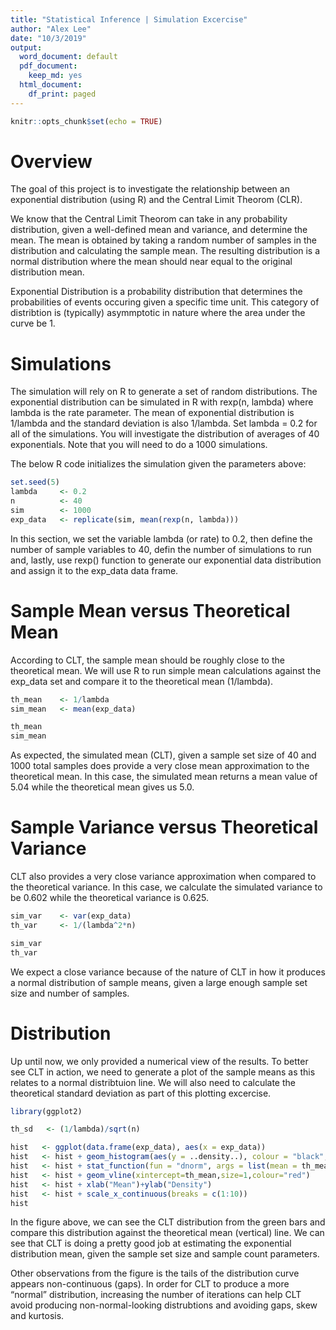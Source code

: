 ```yaml
---
title: "Statistical Inference | Simulation Excercise"
author: "Alex Lee"
date: "10/3/2019"
output:
  word_document: default
  pdf_document:
    keep_md: yes
  html_document:
    df_print: paged
---
```


```r
knitr::opts_chunk$set(echo = TRUE)
```

# Overview

The goal of this project is to investigate the relationship between an exponential distribution (using R) and the Central Limit Theorom (CLR). 

We know that the Central Limit Theorom can take in any probability distribution, given a well-defined mean and variance, and determine the mean. The mean is obtained by taking a random number of samples in the distribution and calculating the sample mean. The resulting distribution is a normal distribution where the mean should near equal to the original distribution mean. 

Exponential Distribution is a probability distribution that determines the probabilities of events occuring given a specific time unit. This category of distribtion is (typically)  asymmptotic in nature where the area under the curve be 1. 

# Simulations

The simulation will rely on R to generate a set of random distributions. The exponential distribution can be simulated in R with rexp(n, lambda) where lambda is the rate parameter. The mean of exponential distribution is 1/lambda and the standard deviation is also 1/lambda. Set lambda = 0.2 for all of the simulations. You will investigate the distribution of averages of 40 exponentials. Note that you will need to do a 1000 simulations. 

The below R code initializes the simulation given the parameters above: 

```r
set.seed(5)
lambda     <- 0.2
n          <- 40
sim        <- 1000 
exp_data   <- replicate(sim, mean(rexp(n, lambda)))
```

In this section, we set the variable lambda (or rate) to 0.2, then define the number of sample variables to 40, defin the number of simulations to run and, lastly, use rexp() function to generate our exponential data distribution and assign it to the exp_data data frame. 

# Sample Mean versus Theoretical Mean

According to CLT, the sample mean should be roughly close to the theoretical mean. We will use R to run simple mean calculations against the exp_data set and compare it to the theoretical mean (1/lambda). 

```r
th_mean    <- 1/lambda
sim_mean   <- mean(exp_data)

th_mean
sim_mean
```

As expected, the simulated mean (CLT), given a sample set size of 40 and 1000 total samples does provide a very close mean approximation to the theoretical mean. In this case, the simulated mean returns a mean value of 5.04 while the theoretical mean gives us 5.0. 

# Sample Variance versus Theoretical Variance

CLT also provides a very close variance approximation when compared to the theoretical variance. In this case, we calculate the simulated variance to be 0.602 while the theoretical variance is 0.625.  

```r
sim_var    <- var(exp_data)
th_var     <- 1/(lambda^2*n)

sim_var 
th_var
```

We expect a close variance because of the nature of CLT in how it produces a normal distribution of sample means, given a large enough sample set size and number of samples. 

# Distribution

Up until now, we only provided a numerical view of the results. To better see CLT in action, we need to generate a plot of the sample means as this relates to a normal distribtuion line. We will also need to calculate the theoretical standard deviation as part of this plotting excercise. 

```r
library(ggplot2)

th_sd   <- (1/lambda)/sqrt(n)

hist   <- ggplot(data.frame(exp_data), aes(x = exp_data)) 
hist   <- hist + geom_histogram(aes(y = ..density..), colour = "black", fill = "green", alpha = .3,binwidth=.2)
hist   <- hist + stat_function(fun = "dnorm", args = list(mean = th_mean, sd = th_sd))
hist   <- hist + geom_vline(xintercept=th_mean,size=1,colour="red")
hist   <- hist + xlab("Mean")+ylab("Density")
hist   <- hist + scale_x_continuous(breaks = c(1:10))
hist
```
In the figure above, we can see the CLT distribution from the green bars and compare this distribution against the theoretical mean (vertical) line. We can see that CLT is doing a pretty good job at estimating the exponential distribution mean, given the sample set size and sample count parameters. 

Other observations from the figure is the tails of the distribution curve appears non-continuous (gaps). In order for CLT to produce a more "normal" distribution, increasing the number of iterations can help CLT avoid producing non-normal-looking distrubtions and avoiding gaps, skew and kurtosis. 